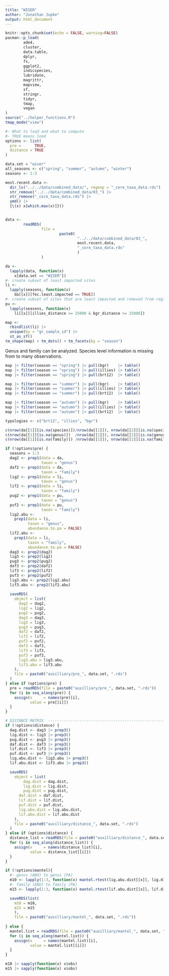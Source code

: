 ```yaml
---
title: "WISER"
author: "Jonathan Jupke"
output: html_document
---
```


```r
knitr::opts_chunk$set(echo = FALSE, warning=FALSE)
pacman::p_load(
        ade4,
        cluster,
        data.table,
        dplyr,
        fs,
        ggplot2,
        indicspecies,
        lubridate,
        magrittr,
        mapview,
        sf,
        stringr,
        tidyr,
        tmap,
        vegan
)
source("../helper_functions.R")
tmap_mode("view")
```

```r
#- What to load and what to compute
#- TRUE means load
options <- list(
  pre =      TRUE,
  distance = TRUE
)
```

```r
data.set = "wiser"
all_seasons <- c("spring", "summer", "autumn", "winter")
seasons <- 1:3
```

```r
most.recent.data <-
  dir_ls("../../data/combined_data/", regexp = "_core_taxa_data.rds") |>
  str_remove("../../data/combined_data/03_") |>
  str_remove("_core_taxa_data.rds") |>
  ymd() |>
  {\(x) x[which.max(x)]}()


data <-
        readRDS(
                file = 
                        paste0(
                                "../../data/combined_data/03_",
                                most.recent.data,
                                "_core_taxa_data.rds"
                                )
                )
```

```r
da <-
  lapply(data, function(x)
    x[data.set == "WISER"])
#- create subset of least impacted sites
li <-
  lapply(seasons, function(x)
    da[[x]][fec.least.impacted == TRUE])
#- create subset of sites that are least impacted and removed from regional borders
pu <-
  lapply(seasons, function(x)
    li[[x]][illies_distance >= 25000 & bgr_distance >= 25000])
```

```r
map <- 
  rbindlist(li) |> 
  unique(by = "gr_sample_id") |> 
  st_as_sf()
tm_shape(map) + tm_dots() + tm_facets(by = "season")
```


Genus and family can be analyzed. Species level information is missing from to many observations. 
```r

map |> filter(season == "spring") |> pull(bgr)    |> table()
map |> filter(season == "spring") |> pull(illies) |> table()
map |> filter(season == "spring") |> pull(brt12)  |> table()

map |> filter(season == "summer") |> pull(bgr)    |> table()
map |> filter(season == "summer") |> pull(illies) |> table()
map |> filter(season == "summer") |> pull(brt12)  |> table()

map |> filter(season == "autumn") |> pull(bgr)    |> table()
map |> filter(season == "autumn") |> pull(illies) |> table()
map |> filter(season == "autumn") |> pull(brt12)  |> table()

typologies <- c("brt12", "illies", "bgr")

c(nrow(da[[1]][is.na(species)])/nrow(da[[1]]), nrow(da[[2]][is.na(species)])/nrow(da[[2]]), nrow(da[[3]][is.na(species)])/nrow(da[[3]]))
c(nrow(da[[1]][is.na(genus)])  /nrow(da[[1]]), nrow(da[[2]][is.na(genus)])  /nrow(da[[2]]), nrow(da[[3]][is.na(genus)])  /nrow(da[[3]]))
c(nrow(da[[1]][is.na(family)]) /nrow(da[[1]]), nrow(da[[2]][is.na(family)]) /nrow(da[[2]]), nrow(da[[3]][is.na(family)]) /nrow(da[[3]]))
```

```r
if (!options$pre) {
  seasons = 1:3
  dag2 <- prep1(data = da,
                taxon = "genus")
  daf2 <- prep1(data = da,
                taxon = "family")
  lig2 <- prep1(data = li,
                taxon = "genus")
  lif2 <- prep1(data = li,
                taxon = "family")
  pug2 <- prep1(data = pu,
                taxon = "genus")
  puf2 <- prep1(data = pu,
                taxon = "family")
  lig2.abu <-
    prep1(data = li,
          taxon = "genus",
          abundance.to.pa = FALSE)
  lif2.abu <-
    prep1(data = li,
          taxon = "family",
          abundance.to.pa = FALSE)
  dag3 <- prep2(dag2)
  lig3 <- prep2(lig2)
  pug3 <- prep2(pug2)
  daf3 <- prep2(daf2)
  lif3 <- prep2(lif2)
  puf3 <- prep2(puf2)
  lig3.abu <- prep2(lig2.abu) 
  lif3.abu <- prep2(lif2.abu) 
  
  saveRDS(
    object = list(
      dag2 = dag2,
      lig2 = lig2,
      pug2 = pug2,
      dag3 = dag3,
      lig3 = lig3,
      pug3 = pug3,
      daf2 = daf2,
      lif2 = lif2,
      puf2 = puf2,
      daf3 = daf3,
      lif3 = lif3,
      puf3 = puf3, 
      lig3.abu = lig3.abu, 
      lif3.abu = lif3.abu 
    ),
    file = paste0("auxilliary/pre_", data.set, ".rds")
  )
} else if (options$pre) {
  pre = readRDS(file = paste0("auxilliary/pre_", data.set, ".rds"))
  for (i in seq_along(pre)) {
    assign(x     = names(pre)[i],
           value = pre[[i]])
  }
}
```

```r
# DISTANCE MATRIX  ------------------------------------------------------------------
if (!options$distance) {
  dag.dist <- dag3 |> prep3()
  lig.dist <- lig3 |> prep3()
  pug.dist <- pug3 |> prep3()
  daf.dist <- daf3 |> prep3()
  lif.dist <- lif3 |> prep3()
  puf.dist <- puf3 |> prep3()
  lig.abu.dist <- lig3.abu |> prep3()
  lif.abu.dist <- lif3.abu |> prep3()

  saveRDS(
    object = list(
        dag.dist = dag.dist,
        lig.dist = lig.dist,
        pug.dist = pug.dist,  
      daf.dist = daf.dist,
      lif.dist = lif.dist,
      puf.dist = puf.dist,
      lig.abu.dist = lig.abu.dist, 
      lif.abu.dist = lif.abu.dist
    ),
    file = paste0("auxilliary/distance_", data.set, ".rds")
  )
} else if (options$distance) {
  distance_list = readRDS(file = paste0("auxilliary/distance_", data.set, ".rds"))
  for (i in seq_along(distance_list)) {
    assign(x     = names(distance_list)[i],
           value = distance_list[[i]])
  }
}
```

```r
 
if (!options$mantel){
  #- genus (ABU) to genus (PA)
  m10 <- lapply(1:3, function(x) mantel.rtest(lig.abu.dist[[x]], lig.dist[[x]]))
  #- family (ABU) to family (PA)
  m15 <- lapply(1:3, function(x) mantel.rtest(lif.abu.dist[[x]], lif.dist[[x]]))

  saveRDS(list(
    m10 = m10,
    m15 = m15
    ), 
    file = paste0("auxilliary/mantel_", data.set, ".rds"))
  
} else {
  mantel.list = readRDS(file = paste0("auxilliary/mantel_", data.set, ".rds"))
  for (i in seq_along(mantel.list)) {
    assign(x     = names(mantel.list)[i],
           value = mantel.list[[i]])
  }
}  
```

```r
m10 |> sapply(function(x) x$obs)
m15 |> sapply(function(x) x$obs)
```

